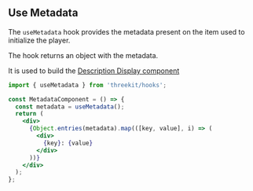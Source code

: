 
<Meta title="Hooks/Use Metadata" />

## Use Metadata

The `useMetadata` hook provides the metadata present on the item used to initialize the player.

The hook returns an object with the metadata.

It is used to build the [Description Display component](#description)

```jsx
import { useMetadata } from 'threekit/hooks';

const MetadataComponent = () => {
  const metadata = useMetadata();
  return (
    <div>
      {Object.entries(metadata).map(([key, value], i) => (
        <div>
          {key}: {value}
        </div>
      ))}
    </div>
  );
};
```
